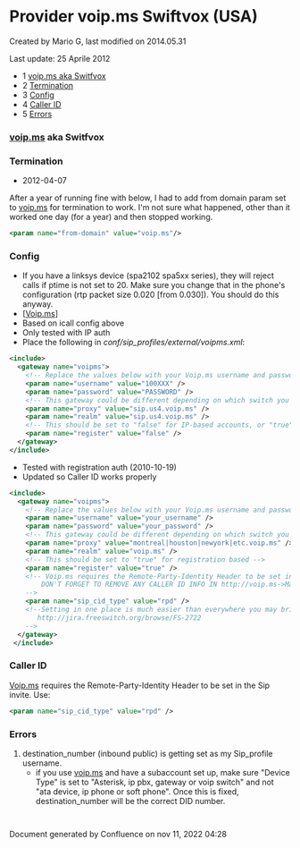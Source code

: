 
# Provider voip.ms Swiftvox (USA) 

 Created by  Mario G, last modified on 2014.05.31

Last update: 25 Aprile 2012

* 1 [voip.ms aka Switfvox](#voipmshttpvoipms-aka-switfvox)
* 2 [Termination](#-freeswitch--provider-voipms-swiftvox-usa-)
* 3 [Config](#-freeswitch--provider-voipms-swiftvox-usa-)
* 4 [Caller ID](#-freeswitch--provider-voipms-swiftvox-usa-)
* 5 [Errors](#-freeswitch--provider-voipms-swiftvox-usa-)

### [voip.ms](http://voip.ms) aka Switfvox

### Termination

* 2012-04-07

After a year of running fine with below, I had to add from domain param set to [voip.ms](http://voip.ms) for termination to work. I'm not sure what happened, other than it worked one day (for a year) and then stopped working.

```xml
<param name="from-domain" value="voip.ms"/> 
```

### Config

* If you have a linksys device (spa2102 spa5xx series), they will reject calls if ptime is not set to 20\. Make sure you change that in the phone's configuration (rtp packet size 0.020 \[from 0.030\]). You should do this anyway.
* \[[Voip.ms](http://www.voip.ms/)\]
* Based on icall config above
* Only tested with IP auth
* Place the following in _conf/sip\_profiles/external/voipms.xml_:

```xml
<include>
  <gateway name="voipms">
    <!-- Replace the values below with your Voip.ms username and password.  Even if you use an IP-based sub-account, FreeSWITCH likes values for the username and password -->
    <param name="username" value="100XXX" />
    <param name="password" value="PASSWORD" />
    <!-- This gateway could be different depending on which switch you are on -->
    <param name="proxy" value="sip.us4.voip.ms" />
    <param name="realm" value="sip.us4.voip.ms" />
    <!-- This should be set to "false" for IP-based accounts, or "true" for registration based -->
    <param name="register" value="false" />
  </gateway>
</include>
```

* Tested with registration auth (2010-10-19)
* Updated so Caller ID works properly

```xml
<include>
  <gateway name="voipms">
    <!-- Replace the values below with your Voip.ms username and password. -->
    <param name="username" value="your_username" />
    <param name="password" value="your_password" />
    <!-- This gateway could be different depending on which switch you are on -->
    <param name="proxy" value="montreal|houston|newyork|etc.voip.ms" />
    <param name="realm" value="voip.ms" />
    <!-- This should be set to "true" for registration based -->
    <param name="register" value="true" />
    <!-- Voip.ms requires the Remote-Party-Identity Header to be set in the Sip invite for Caller-ID to work right
        DON'T FORGET TO REMOVE ANY CALLER ID INFO IN http://voip.ms->Main Menu->Account Settings->CallerID Number
    -->
    <param name="sip_cid_type" value="rpd" /> 
    <!--Setting in one place is much easier than everywhere you may bridge. You can do this since 2010 Sept 27 
       http://jira.freeswitch.org/browse/FS-2722
    -->
  </gateway>
 </include>
```

### Caller ID

[Voip.ms](http://Voip.ms) requires the Remote-Party-Identity Header to be set in the Sip invite. Use:

```xml
<param name="sip_cid_type" value="rpd" /> 
```

### Errors

1. destination\_number (inbound public) is getting set as my Sip\_profile username.  
   * if you use [voip.ms](http://voip.ms) and have a subaccount set up, make sure "Device Type" is set to "Asterisk, ip pbx, gateway or voip switch" and not "ata device, ip phone or soft phone". Once this is fixed, destination\_number will be the correct DID number.

`  
`

  
Document generated by Confluence on nov 11, 2022 04:28
